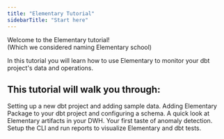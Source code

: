 ```yaml
---
title: "Elementary Tutorial"
sidebarTitle: "Start here"
---
```


Welcome to the Elementary tutorial!<br/>
(Which we considered naming Elementary school)<br/>

In this tutorial you will learn how to use Elementary to monitor your dbt project's data and operations.

## This tutorial will walk you through:

<CardGroup cols={1}>
  <Card
    title="1. Setting up Your Tutorial Environment"
    icon="screwdriver-wrench"
    iconType="duotone"
    color="#FF4775"
    href="../tutorial/setup"
  >
    Setting up a new dbt project and adding sample data.
  </Card>
  <Card
    title="2. Installing Elementary Packages"
    icon="folder-arrow-down"
    iconType="duotone"
    color="#FF4775"
    href="../tutorial/installing-elementary"
  >
    Adding Elementary Package to your dbt project and configuring a schema.
  </Card>
  <Card
    title="3. Viewing and Understanding dbt Artifacts"
    icon="monitor-waveform"
    iconType="duotone"
    color="#FF4775"
    href="../tutorial/viewing-artifacts"
  >
    A quick look at Elementary artifacts in your DWH.
  </Card>
  <Card
    title="4. Adding Elementary Tests"
    icon="list-check"
    iconType="duotone"
    color="#FF4775"
    href="../tutorial/adding-elementary-tests"
  >
    Your first taste of anomaly detection.
  </Card>
  <Card
    title="5. Generating Elementary Reports with the CLI"
    icon="browser"
    iconType="duotone"
    color="#FF4775"
    href="../tutorial/running-elementary"
  >
    Setup the CLI and run reports to visualize Elementary and dbt tests.
  </Card>
</CardGroup>

